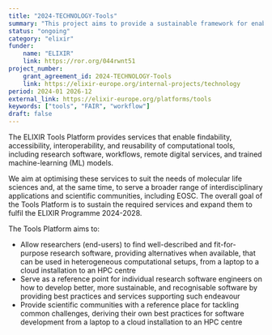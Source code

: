 ```yaml
---
title: "2024-TECHNOLOGY-Tools"
summary: "This project aims to provide a sustainable framework for enabling real-world data integration and reuse by promoting and supporting interoperability, data management, and FAIR principles."
status: "ongoing"
category: "elixir"
funder:
    name: "ELIXIR"
    link: https://ror.org/044rwnt51
project_number:
    grant_agreement_id: 2024-TECHNOLOGY-Tools
    link: https://elixir-europe.org/internal-projects/technology
period: 2024-01 2026-12
external_link: https://elixir-europe.org/platforms/tools
keywords: ["tools", "FAIR", "workflow"]
draft: false
---
```


The ELIXIR Tools Platform provides services that enable findability, accessibility, interoperability, and reusability of computational tools, including research software, workflows, remote digital services, and trained machine-learning (ML) models.

We aim at optimising these services to suit the needs of molecular life sciences and, at the same time, 
to serve a broader range of interdisciplinary applications and scientific communities, including EOSC. 
The overall goal of the Tools Platform is to sustain the required services and expand them to fulfil the ELIXIR Programme 2024-2028.

The Tools Platform aims to:

* Allow researchers (end-users) to find well-described and fit-for-purpose research software, providing alternatives when available, that can be used in heterogeneous computational setups, from a laptop to a cloud installation to an HPC centre
* Serve as a reference point for individual research software engineers on how to develop better, more sustainable, and recognisable software by providing best practices and services supporting such endeavour
* Provide scientific communities with a reference place for tackling common challenges, deriving their own best practices for software development from a laptop to a cloud installation to an HPC centre
